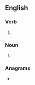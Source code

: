 ==English==

===Verb===
{{head|en|verb form}}

# {{en-third-person singular of|perpend}}

===Noun===
{{head|en|noun plural form}}

# {{plural of|perpend|lang=en}}

===Anagrams===
* {{anagrams|en|prepends}}
